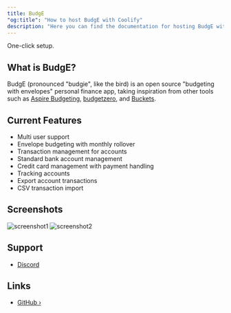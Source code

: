 ```yaml
---
title: BudgE
"og:title": "How to host BudgE with Coolify"
description: "Here you can find the documentation for hosting BudgE with Coolify."
---
```


<Check>One-click setup.</Check>

## What is BudgE?

BudgE (pronounced "budgie", like the bird) is an open source "budgeting with envelopes" personal finance app, taking inspiration from other tools such as [Aspire Budgeting](https://www.aspirebudget.com/), [budgetzero](https://budgetzero.io/), and [Buckets](https://www.budgetwithbuckets.com/).

## Current Features

- Multi user support
- Envelope budgeting with monthly rollover
- Transaction management for accounts
- Standard bank account management
- Credit card management with payment handling
- Tracking accounts
- Export account transactions
- CSV transaction import

## Screenshots

![screenshot1](https://raw.githubusercontent.com/linuxserver/budge/main/images/budget.png)
![screenshot2](https://raw.githubusercontent.com/linuxserver/budge/main/images/account.png)

## Support

- [Discord](https://discord.gg/hKJWjDqCBz)

## Links

- [GitHub ›](https://github.com/linuxserver/budge)
